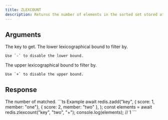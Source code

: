 ```yaml
---
title: ZLEXCOUNT
description: Returns the number of elements in the sorted set stored at key filterd by lex.
---
```



## Arguments 

<ParamField body="key" type="string" required>
  The key to get.
</ParamField>

<ParamField body="min" type="string" required>
    The lower lexicographical bound to filter by.

    Use `-` to disable the lower bound.
</ParamField>


<ParamField body="max" type="string" required>
    The upper lexicographical bound to filter by.

    Use `+` to disable the upper bound.
</ParamField>

## Response

<ResponseField type="integer" required>
    The number of matched.
</ResponseField>



<RequestExample>
```ts Example
await redis.zadd("key", 
    { score: 1, member: "one"}, 
    { score: 2, member: "two" },
);
const elements = await redis.zlexcount("key", "two", "+");
console.log(elements); // 1
```
</RequestExample>
